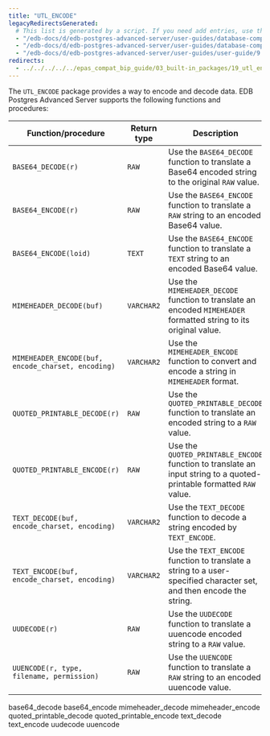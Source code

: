 ```yaml
---
title: "UTL_ENCODE"
legacyRedirectsGenerated:
  # This list is generated by a script. If you need add entries, use the `legacyRedirects` key.
  - "/edb-docs/d/edb-postgres-advanced-server/user-guides/database-compatibility-for-oracle-developers-built-in-package-guide/9.6/Database_Compatibility_for_Oracle_Developers_Built-in_Package_Guide.1.32.html"
  - "/edb-docs/d/edb-postgres-advanced-server/user-guides/database-compatibility-for-oracle-developers-guide/9.5/Database_Compatibility_for_Oracle_Developers_Guide.1.205.html"
  - "/edb-docs/d/edb-postgres-advanced-server/user-guides/user-guide/9.5/EDB_Postgres_Enterprise_Guide.1.163.html"
redirects:
  - ../../../../../epas_compat_bip_guide/03_built-in_packages/19_utl_encode #generated for docs/epas/reorg-role-use-case-mode
---
```


The `UTL_ENCODE` package provides a way to encode and decode data. EDB Postgres Advanced Server supports the following functions and procedures:

| Function/procedure                                 | Return type | Description                                                                                                          |
| -------------------------------------------------- | ----------- | -------------------------------------------------------------------------------------------------------------------- |
| `BASE64_DECODE(r)`                                 | `RAW`       | Use the `BASE64_DECODE` function to translate a Base64 encoded string to the original `RAW` value.                   |
| `BASE64_ENCODE(r)`                                 | `RAW`       | Use the `BASE64_ENCODE` function to translate a `RAW` string to an encoded Base64 value.                             |
| `BASE64_ENCODE(loid)`                              | `TEXT`      | Use the `BASE64_ENCODE` function to translate a `TEXT` string to an encoded Base64 value.                            |
| `MIMEHEADER_DECODE(buf)`                           | `VARCHAR2`  | Use the `MIMEHEADER_DECODE` function to translate an encoded `MIMEHEADER` formatted string to its original value.   |
| `MIMEHEADER_ENCODE(buf, encode_charset, encoding)` | `VARCHAR2`  | Use the `MIMEHEADER_ENCODE` function to convert and encode a string in `MIMEHEADER` format.                          |
| `QUOTED_PRINTABLE_DECODE(r)`                       | `RAW`       | Use the `QUOTED_PRINTABLE_DECODE` function to translate an encoded string to a `RAW` value.                          |
| `QUOTED_PRINTABLE_ENCODE(r)`                       | `RAW`       | Use the `QUOTED_PRINTABLE_ENCODE` function to translate an input string to a quoted-printable formatted `RAW` value. |
| `TEXT_DECODE(buf, encode_charset, encoding)`       | `VARCHAR2`  | Use the `TEXT_DECODE` function to decode a string encoded by `TEXT_ENCODE`.                                          |
| `TEXT_ENCODE(buf, encode_charset, encoding)`       | `VARCHAR2`  | Use the `TEXT_ENCODE` function to translate a string to a user-specified character set, and then encode the string.  |
| `UUDECODE(r)`                                      | `RAW`       | Use the `UUDECODE` function to translate a uuencode encoded string to a `RAW` value.                                 |
| `UUENCODE(r, type, filename, permission)`          | `RAW`       | Use the `UUENCODE` function to translate a `RAW` string to an encoded uuencode value.                                |

<div class="toctree" maxdepth="6">

base64_decode base64_encode mimeheader_decode mimeheader_encode quoted_printable_decode quoted_printable_encode text_decode text_encode uudecode uuencode

</div>
